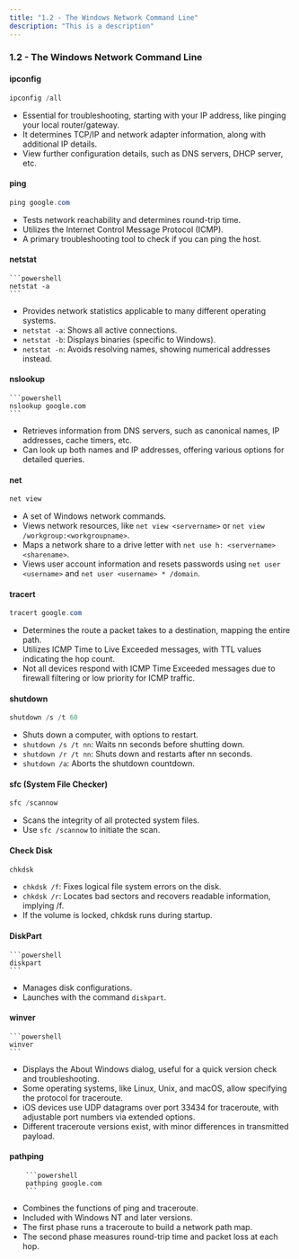 ```yaml
---
title: "1.2 - The Windows Network Command Line"
description: "This is a description"
---
```


### 1.2 - The Windows Network Command Line

#### ipconfig

```powershell
ipconfig /all
```

- Essential for troubleshooting, starting with your IP address, like pinging your local router/gateway.
- It determines TCP/IP and network adapter information, along with additional IP details.
- View further configuration details, such as DNS servers, DHCP server, etc.

#### ping

```powershell
ping google.com
```

- Tests network reachability and determines round-trip time.
- Utilizes the Internet Control Message Protocol (ICMP).
- A primary troubleshooting tool to check if you can ping the host.

#### netstat

    ```powershell
    netstat -a
    ```

- Provides network statistics applicable to many different operating systems.
- `netstat -a`: Shows all active connections.
- `netstat -b`: Displays binaries (specific to Windows).
- `netstat -n`: Avoids resolving names, showing numerical addresses instead.

#### nslookup

    ```powershell
    nslookup google.com
    ```

- Retrieves information from DNS servers, such as canonical names, IP addresses, cache timers, etc.
- Can look up both names and IP addresses, offering various options for detailed queries.

#### net

```powershell
net view
```

- A set of Windows network commands.
- Views network resources, like `net view <servername>` or `net view /workgroup:<workgroupname>`.
- Maps a network share to a drive letter with `net use h: <servername><sharename>`.
- Views user account information and resets passwords using `net user <username>` and `net user <username> * /domain`.

#### tracert

```powershell
tracert google.com
```

- Determines the route a packet takes to a destination, mapping the entire path.
- Utilizes ICMP Time to Live Exceeded messages, with TTL values indicating the hop count.
- Not all devices respond with ICMP Time Exceeded messages due to firewall filtering or low priority for ICMP traffic.

#### shutdown

```powershell
shutdown /s /t 60
```

- Shuts down a computer, with options to restart.
- `shutdown /s /t nn`: Waits nn seconds before shutting down.
- `shutdown /r /t nn`: Shuts down and restarts after nn seconds.
- `shutdown /a`: Aborts the shutdown countdown.

#### sfc (System File Checker)

```powershell
sfc /scannow
```

- Scans the integrity of all protected system files.
- Use `sfc /scannow` to initiate the scan.

#### Check Disk

```powershell
chkdsk
```

- `chkdsk /f`: Fixes logical file system errors on the disk.
- `chkdsk /r`: Locates bad sectors and recovers readable information, implying /f.
- If the volume is locked, chkdsk runs during startup.

#### DiskPart

    ```powershell
    diskpart
    ```

- Manages disk configurations.
- Launches with the command `diskpart`.

#### winver

    ```powershell
    winver
    ```

- Displays the About Windows dialog, useful for a quick version check and troubleshooting.
- Some operating systems, like Linux, Unix, and macOS, allow specifying the protocol for traceroute.
- iOS devices use UDP datagrams over port 33434 for traceroute, with adjustable port numbers via extended options.
- Different traceroute versions exist, with minor differences in transmitted payload.

#### pathping

        ```powershell
        pathping google.com
        ```

- Combines the functions of ping and traceroute.
- Included with Windows NT and later versions.
- The first phase runs a traceroute to build a network path map.
- The second phase measures round-trip time and packet loss at each hop.
